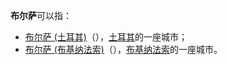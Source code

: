 '''布尔萨'''可以指：
*[[布尔萨|布尔萨 (土耳其)]]（{{lang|tk|Bursa}}），[[土耳其|土耳其]]的一座城市；
*[[布尔萨_(布基纳法索)|布尔萨 (布基纳法索)]]（{{lang|fr|Boulsa}}），[[布基纳法索|布基纳法索]]的一座城市。
{{disambig|cat=三字地名消歧义|B}}